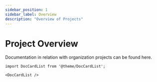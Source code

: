 ```yaml
---
sidebar_position: 1
sidebar_label: Overview
description: "Overview of Projects"
---
```


# Project Overview

Documentation in relation with organization projects can be found here.

```mdx-code-block
import DocCardList from '@theme/DocCardList';

<DocCardList />
```
